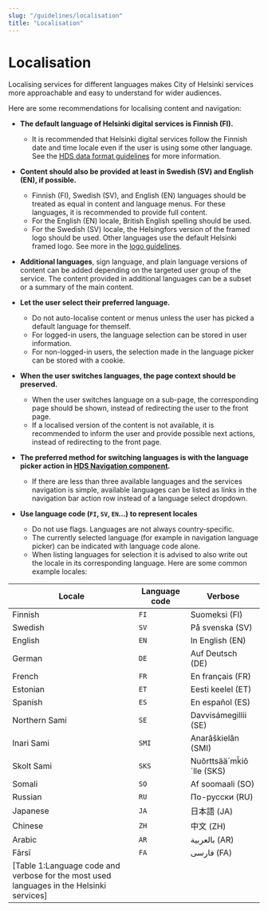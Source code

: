 ```yaml
---
slug: "/guidelines/localisation"
title: "Localisation"
---
```



# Localisation

<LeadParagraph>
  Localising services for different languages makes City of Helsinki services more approachable and easy to understand for wider audiences.
</LeadParagraph>

Here are some recommendations for localising content and navigation:

- **The default language of Helsinki digital services is Finnish (FI).**
  - It is recommended that Helsinki digital services follow the Finnish date and time locale even if the user is using some other language. See the [HDS data format guidelines](/guidelines/data-formats "HDS data format guidelines") for more information.
- **Content should also be provided at least in Swedish (SV) and English (EN), if possible.**
  - Finnish (FI), Swedish (SV), and English (EN) languages should be treated as equal in content and language menus. For these languages, it is recommended to provide full content.
  - For the English (EN) locale, British English spelling should be used.
  - For the Swedish (SV) locale, the Helsingfors version of the framed logo should be used. Other languages use the default Helsinki framed logo. See more in the [logo guidelines](/elements/visual-assets/logo "HDS Visual assets logo guidelines"). 
- **Additional languages**, sign language, and plain language versions of content can be added depending on the targeted user group of the service. The content provided in additional languages can be a subset or a summary of the main content.

- **Let the user select their preferred language.**
  - Do not auto-localise content or menus unless the user has picked a default language for themself. 
  - For logged-in users, the language selection can be stored in user information.
  - For non-logged-in users, the selection made in the language picker can be stored with a cookie.
- **When the user switches languages, the page context should be preserved.**
  - When the user switches language on a sub-page, the corresponding page should be shown, instead of redirecting the user to the front page.
  - If a localised version of the content is not available, it is recommended to inform the user and provide possible next actions, instead of redirecting to the front page.
- **The preferred method for switching languages is with the language picker action in [HDS Navigation component](/elements/components/navigation "HDS Navigation component documentation").**
  - If there are less than three available languages and the services navigation is simple, available languages can be listed as links in the navigation bar action row instead of a language select dropdown.
- **Use language code (`FI`, `SV`, `EN`...) to represent locales**
  - Do not use flags. Languages are not always country-specific.
  - The currently selected language (for example in navigation language picker) can be indicated with language code alone.
  - When listing languages for selection it is advised to also write out the locale in its corresponding language. Here are some common example locales:

| Locale        | Language code | Verbose                                             |
| ------------- | ------------- | --------------------------------------------------- |
| Finnish       | `FI`          | <span lang="fi">Suomeksi (FI)</span>                |
| Swedish       | `SV`          | <span lang="sv">På svenska (SV)</span>              |
| English       | `EN`          | <span lang="en">In English (EN)</span>              |
| German        | `DE`          | <span lang="de">Auf Deutsch (DE)</span>             |
| French        | `FR`          | <span lang="fr">En français (FR)</span>             |
| Estonian      | `ET`          | <span lang="et">Eesti keelel (ET)</span>            |
| Spanish       | `ES`          | <span lang="es">En español (ES)</span>              |
| Northern Sami | `SE`          | <span lang="se_no">Davvisámegillii (SE)</span>      |
| Inari Sami    | `SMI`         | <span lang="se_fi">Anarâškielân (SMI)</span>        |
| Skolt Sami    | `SKS`         | <span lang="se_se">Nuõrttsää´mǩiõ´lle (SKS)</span>  |
| Somali        | `SO`          | <span lang="so">Af soomaali (SO)</span>             |
| Russian       | `RU`          | <span lang="ru">По-русски (RU)</span>               |
| Japanese      | `JA`          | <span lang="ja">日本語 (JA)</span>                   |
| Chinese       | `ZH`          | <span lang="zh">中文</span> (ZH)                     |
| Arabic        | `AR`          | <span lang="ar" dir="rtl">بالعربية</span> (AR)      |
| Fārsī         | `FA`          | <span lang="fa" dir="rtl">فارسی</span> (FA)         |
[Table 1:Language code and verbose for the most used languages in the Helsinki services]|